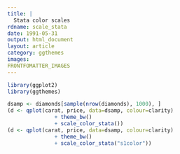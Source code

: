 ```yaml
---
title: |
  Stata color scales
rdname: scale_stata
date: 1991-05-31
output: html_document
layout: article
category: ggthemes
images:
FRONTFOMATTER_IMAGES
---
```


```r
library(ggplot2)
library(ggthemes)
```

```r
dsamp <- diamonds[sample(nrow(diamonds), 1000), ]
(d <- qplot(carat, price, data=dsamp, colour=clarity)
               + theme_bw()
               + scale_color_stata())
(d <- qplot(carat, price, data=dsamp, colour=clarity)
               + theme_bw()
               + scale_color_stata("s1color"))



```